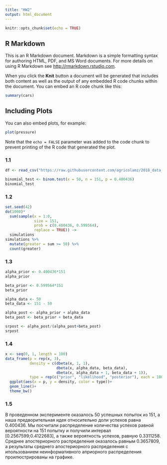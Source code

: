 ```yaml
---
title: "HW2"
output: html_document
---
```


```r
knitr::opts_chunk$set(echo = TRUE)
```

## R Markdown

This is an R Markdown document. Markdown is a simple formatting syntax for authoring HTML, PDF, and MS Word documents. For more details on using R Markdown see <http://rmarkdown.rstudio.com>.

When you click the **Knit** button a document will be generated that includes both content as well as the output of any embedded R code chunks within the document. You can embed an R code chunk like this:

```r
summary(cars)
```

## Including Plots

You can also embed plots, for example:

```r
plot(pressure)
```

Note that the `echo = FALSE` parameter was added to the code chunk to prevent printing of the R code that generated the plot.

### 1.1
```r
df <- read_csv("https://raw.githubusercontent.com/agricolamz/2018_data_analysis_for_linguists/master/data/students/dariademk/hw2_binomial/hw2_binomial.csv")

binomial_test <- binom.test(x = 50, n = 151, p = 0.400436)
binomial_test
```
### 1.2
```r
set.seed(42)
do(1000)*
  sum(sample(x = 1:0, 
             size = 151, 
             prob = c(0.400436, 0.599564), 
             replace = TRUE)) -> 
  simulations
simulations %>% 
  mutate(greater = sum >= 50) %>% 
  count(greater)
```
### 1.3
```r
alpha_prior <- 0.400436*151
alpha_prior

beta_prior <- 0.599564*151
beta_prior

alpha_data <- 50
beta_data <- 151 - 50

alpha_post <- alpha_prior + alpha_data
beta_post <- beta_prior + beta_data

srpost <- alpha_post/(alpha_post+beta_post)
srpost
```
### 1.4
```r
x <- seq(0, 1, length = 100)
data_frame(p = rep(x, 3),
           density = c(dbeta(x, 1, 1),
                       dbeta(x, alpha_data, beta_data),
                       dbeta(x, alpha_data + 1, beta_data + 1)),
           type = rep(c("prior", "likelihood", "posterior"), each = 100))%>% 
  ggplot(aes(x = p, y = density, color = type))+
  geom_line()+
  theme_bw()

```
### 1.5
В проведенном эксперименте оказалось 50 успешных попыток из 151, а наша предворительная идея относительно доли успехов равна 0.400436. Мы посчитали распределение количества успехов равной вероятности на 151 попытку и получили интервал [0.2567599;0.4122683], а также вероятность успехов, равную 0.3311258. Среднее апостериорного распределения оказалось равным 0.3657809, а результаты среднего апостериорного распределения с ипользованием неинформативного априорного распределения проилюстрированы на графике.